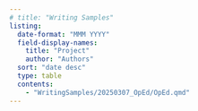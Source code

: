 ```yaml
---
# title: "Writing Samples"
listing: 
  date-format: "MMM YYYY"
  field-display-names: 
    title: "Project"
    author: "Authors"
  sort: "date desc"
  type: table
  contents: 
    - "WritingSamples/20250307_OpEd/OpEd.qmd"
---
```

